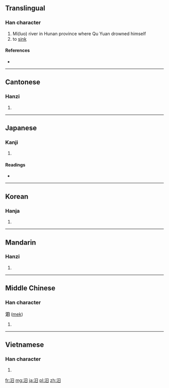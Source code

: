 ==Translingual==

===Han character===
{{Han char|rn=85|rad=水|as=04|sn=7|four=3610<sub>0</sub>|canj=水日 (EA)}}

# Mi(luo) river in Hunan province where Qu Yuan drowned himself
# to [[sink]]

====References====
* {{Han ref|kx=0607.090|dkj=17152|dj=1000.100|hdz=31564.020|uh=6C68|ud=27752|bh=A851|bd=43089}}

----

==Cantonese==

===Hanzi===
{{yue-hanzi|jyut=|y=mik6}}

# {{defn|lang=yue|sort=水04}}

----

==Japanese==

===Kanji===
{{ja-kanji|grade=|rs=水04}}

# {{defn|lang=ja|sort=水04}}

====Readings====
* {{ja-readings|on=[[べき]] (beki), [[こつ]] (kotsu)|kun=[[しずむ]] (shizumu)}}

----

==Korean==

===Hanja===
{{ko-hanja|hangeul=[[멱]], [[골]]|eumhun=|rv=myeok, gol|mr=myŏk, kol|y=myek, kol}}

# {{defn|lang=ko|sort=水04}}

----

==Mandarin==

===Hanzi===
{{cmn-hanzi|pin=[[mì]] ([[mi4]])|wg=mi<sup>4</sup>}}

# {{defn|lang=cmn|sort=水04}}

----

==Middle Chinese==

===Han character===
'''汨''' ([[mek]])

# {{defn|Middle Chinese|sort=水04}}

----

==Vietnamese==

===Han character===
{{vi-hantu|[[mịch]], [[nhặt]], [[cốt]]|rs=水04}}

# {{defn|lang=vi|sort=水04}}

[[fr:汨]]
[[mg:汨]]
[[ja:汨]]
[[pl:汨]]
[[zh:汨]]